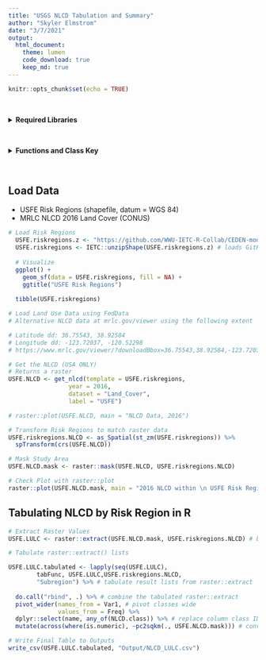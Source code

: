 ```yaml
---
title: "USGS NLCD Tabulation and Summary"
author: "Skyler Elmstrom"
date: "3/7/2021"
output:
  html_document:
    theme: lumen
    code_download: true
    keep_md: true
---
```


```r
knitr::opts_chunk$set(echo = TRUE)
```

<br>

<details>
  <summary><b>Required Libraries</b></summary>
```r
#devtools::install_github("WWU-IETC-R-Collab/IETC")
library(IETC)

#devtools::install_github("ropensci/FedData") # Use Fed Data Version 3.0.0 or higher. CRAN has 2.5.7
library(FedData)

library(rgdal) # R geoprocessing tools
library(raster) # Raster data manipulation
library(sf) # vector data manipulation
library(tidyverse)
```
</details>
<br>

<details>
  <summary><b>Functions and Class Key</b></summary>
```r
# Function to Tabulate raster::extract() Output by Polygon
# http://zevross.com/blog/2015/03/30/map-and-analyze-raster-data-in-r/
tabFunc <- function(indx, extracted, region, regname) {
  dat<-as.data.frame(table(extracted[[indx]]))
  dat$name<-region[[regname]][[indx]]
  return(dat)
}

# Function for converting pixel count to square kilometers
pc2sqkm <- function(x, in_raster) {
  apc <- prod(raster::res(in_raster))
  x * apc / 1e+6
}

# Create NLCD Class Key
# Based on: https://www.mrlc.gov/data/legends/national-land-cover-database-2016-nlcd2016-legend
NLCD.class <- c('OpenWater' = '11',
                'PerennialIceSnow' = '12',
                'DevOpenSpace' = '21',
                'DevLowInt' = '22',
                'DevMedInt' = '23',
                'DevHighInt' = '24',
                'BarrenLand' = '31',
                'DeciduousForest' = '41',
                'EvergreenForest' = '42',
                'DwarfShrub' = '51',
                'ShrubScrub' = '52',
                'GrassHerb' = '71',
                'SedgeHerb' = '72',
                'Lichens' = '73',
                'Moss' = '74',
                'PastureHay' = '81',
                'CultivatedCrops' = '82',
                'WoodyWetlands' = '90',
                'EmergentHerbWetlands' = '95'
                )

```

</details>

<br>

## Load Data

- USFE Risk Regions (shapefile, datum = WGS 84)
- MRLC NLCD 2016 Land Cover (CONUS)


```r
# Load Risk Regions
  USFE.riskregions.z <- "https://github.com/WWU-IETC-R-Collab/CEDEN-mod/raw/main/Data/USFE_RiskRegions_9292020.zip"
  USFE.riskregions <- IETC::unzipShape(USFE.riskregions.z) # loads GitHub zipped shapefile as an sf object
  
  # Visualize
  ggplot() +
    geom_sf(data = USFE.riskregions, fill = NA) +
    ggtitle("USFE Risk Regions")
  
  tibble(USFE.riskregions)

# Load Land Use Data using FedData
# Alternative NLCD data at mrlc.gov/viewer using the following extent

# Latitude dd: 36.75543, 38.92584
# Longitude dd: -123.72037, -120.52298
# https://www.mrlc.gov/viewer/?downloadBbox=36.75543,38.92584,-123.72037,-120.52298

# Get the NLCD (USA ONLY)
# Returns a raster
USFE.NLCD <- get_nlcd(template = USFE.riskregions,
                 year = 2016,
                 dataset = "Land_Cover",
                 label = "USFE")

# raster::plot(USFE.NLCD, main = "NLCD Data, 2016")

# Transform Risk Regions to match raster data
USFE.riskregions.NLCD <- as_Spatial(st_zm(USFE.riskregions)) %>%
  spTransform(crs(USFE.NLCD))

# Mask Study Area
USFE.NLCD.mask <- raster::mask(USFE.NLCD, USFE.riskregions.NLCD)

# Check Plot with raster::plot
raster::plot(USFE.NLCD.mask, main = "2016 NLCD within \n USFE Risk Regions")
```

## Tabulating NLCD by Risk Region in R

```r
# Extract Raster Values
USFE.LULC <- raster::extract(USFE.NLCD.mask, USFE.riskregions.NLCD) # be patient, this takes a while

# Tabulate raster::extract() lists

USFE.LULC.tabulated <- lapply(seq(USFE.LULC),
        tabFunc, USFE.LULC,USFE.riskregions.NLCD,
        "Subregion") %>% # tabulate result lists from raster::extract
  
  do.call("rbind", .) %>% # combine the tabulated raster::extract
  pivot_wider(names_from = Var1, # pivot classes wide
              values_from = Freq) %>%
  dplyr::select(name, any_of(NLCD.class)) %>% # replace column class ID # with class name
  mutate(across(where(is.numeric), ~pc2sqkm(., USFE.NLCD.mask))) # convert pixel counts to sq km

# Write Final Table to Outputs
write_csv(USFE.LULC.tabulated, "Output/NLCD_LULC.csv")
```


